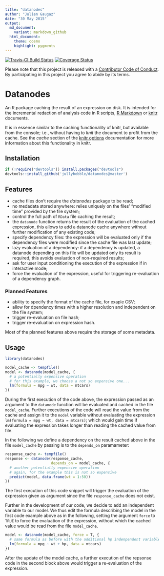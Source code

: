 ```yaml
---
title: "datanodes"
author: "Julien Gaugaz"
date: "30 May 2015"
output:
  md_document:
    variant: markdown_github
  html_document:
    theme: cosmo
    highlight: pygments
---
```


<!-- README.md is generated from README.Rmd. Please edit that file -->

[![Travis-CI Build Status](https://travis-ci.org/jullybobble/datanodes.svg?branch=master)](https://travis-ci.org/jullybobble/datanodes) [![Coverage Status](https://img.shields.io/coveralls/jullybobble/datanodes.svg)](https://coveralls.io/r/jullybobble/datanodes?branch=master)

Please note that this project is released with a [Contributor Code of Conduct](CONDUCT.md). By participating in this project you agree to abide by its terms.

# Datanodes

An R package caching the result of an expression on disk. It is intended for the incremental redaction of analysis code in R scripts, [R Markdown](http://rmarkdown.rstudio.com/) or [knitr](http://yihui.name/knitr/) documents.

It is in essence similar to the caching functionality of knitr, but available from the console; i.e., without having to *knit* the document to profit from the cache. See the *cache* section of the [knitr options](http://yihui.name/knitr/options) documentation for more information about this functionality in knitr.

## Installation

```r
if (!require("devtools")) install.packages("devtools")
devtools::install_github('jullybobble/datanodes@master')
```

## Features

- cache files don't require the *datanodes* package to be read;
- no medadata stored anywhere: relies uniquely on the files' "modified time" provided by the file system;
- control the full path of `RData` file caching the result;
- the `datanode` function returns the result of the evaluation of the cached expression, this allows to add a datanode cache anywhere without further modification of any existing code;
- specify dependency files: the expression will be evaluated only if the dependency files were modified since the cache file was last update;
- lazy evaluation of a dependency: if a dependency is updated, a datanode depending on this file will be updated only its result is required, this avoids evaluation of non-required results;
- ask for user input conditioning the execution of the expression if in interactive mode;
- force the evaluation of the expression, useful for triggering re-evaluation of a dependency graph.

### Planned Features

- ability to specify the format of the cache file, for exaple CSV;
- allow for dpendency times with a higher resolution and independent on the file system;
- trigger re-evaluation on file hash;
- trigger re-evaluation on expression hash.

Most of the planned features above require the storage of some metadata. 

## Usage

```r
library(datanodes)

model_cache <- tempfile()
model <- datanode(model_cache, { 
  # a potentially expensive operation
  # for this example, we choose a not so expensive one...
  lm(formula = mpg ~ wt, data = mtcars)
})
```

During the first execution of the code above, the expression passed as an argument to the `datanode` function will be evaluated and cached in the file `model_cache`. Further executions of the code will read the value from the cache and assign it to the `model` variable without evaluating the expression `lm(formula = mpg ~ wt, data = mtcars)`; which would gain time if evaluating the expression takes longer than reading the cached value from file.

In the following we define a dependency on the result cached above in the file `model_cache` by passing is to the `depends_on` paramameter:
```r
response_cache <- tempfile()
response <- datanode(response_cache,
                     depends_on = model_cache, {
  # another potentially expensive operation
  # again, for the example this is not so expensive
  predict(model, data.frame(wt = 1:50))
})
```

The first execution of this code snippet will trigger the evaluation of the expression given as argument since the file `response_cache` does not exist.

Further in the development of our code, we decide to add an independent variable to our model. We thus edit the formula describing the model in the first code example above as in the following, setting the argument `force` to `TRUE` to force the evaluation of the expression, without which the cached value would be read from the file `model_cache`.
```r
model <- datanode(model_cache, force = T, { 
  # same formula as before with the additional hp indenpendent variable
  lm(formula = mpg ~ wt + hp, data = mtcars)
})
```

After the update of the model cache, a further execution of the repsonse code in the second block above would trigger a re-evaluation of the expression.
